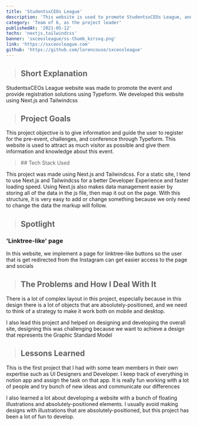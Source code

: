 ```yaml
---
title: 'StudentsxCEOs League'
description: 'This website is used to promote StudentsxCEOs League, and provide form to register.'
category: 'Team of 6, as the project leader'
publishedAt: '2021-05-12'
techs: 'nextjs,tailwindcss'
banner: 'sxceosleague/ss-thumb_kzrsxq.png'
link: 'https://sxceosleague.com'
github: 'https://github.com/lorencouse/sxceosleague'
---
```


> ## Short Explanation

StudentsxCEOs League website was made to promote the event and provide registration solutions using Typeform. We developed this website using Next.js and Tailwindcss

> ## Project Goals

This project objective is to give information and guide the user to
register for the pre-event, challenges, and conference through
Typeform. This website is used to attract as much visitor as possible
and give them information and knowledge about this event.

<blockquote className='with-icons'>
  ## Tech Stack Used
  <div className='not-prose mt-2'>
    <TechIcons techs={['nextjs', 'tailwindcss']} />
  </div>
</blockquote>

This project was made using Next.js and Tailwindcss. For a static
site, I tend to use Next.js and Tailwindcss for a better Developer
Experience and faster loading speed. Using Next.js also makes data
management easier by storing all of the data in the js file, then map
it out on the page. With this structure, it is very easy to add or
change something because we only need to change the data the markup
will follow.

<SplitImage>
  <Split>
    <CustomImg
      className='!mb-0'
      publicId='/images/sxceosleague/ss1_wgdcwp.png'
      alt='Screenshot 1'
      width={800}
      height={1271}
    />
  </Split>
  <Split>
    <CustomImg
      className='!mb-0'
      publicId='/images/sxceosleague/ss2_lrhcjn.png'
      width={800}
      height={1023}
      alt='Web Screenshot'
    />
    <CustomImg
      publicId='/images/sxceosleague/ss3_orb5oe.png'
      width={800}
      height={440}
      alt='Web Screenshot'
    />
  </Split>
</SplitImage>

> ## Spotlight

### 'Linktree-like' page

In this website, we implement a page for linktree-like buttons so the
user that is get redirected from the Instagram can get easier access
to the page and socials

<CustomImg
  mdx
  publicId='/images/sxceosleague/ss4_hqmquo'
  alt='ss4'
  width={450}
  height={792}
/>

> ## The Problems and How I Deal With It

There is a lot of complex layout in this project, especially because
in this design there is a lot of objects that are
absolutely-positioned, and we need to think of a strategy to make it
work both on mobile and desktop.

I also lead this project and helped on designing and developing the
overall site, designing this was challenging because we want to
achieve a design that represents the Graphic Standard Model

> ## Lessons Learned

This is the first project that I had with some team members in their
own expertise such as UI Designers and Developer. I keep track of
everything in notion app and assign the task on that app. It is really
fun working with a lot of people and try bunch of new ideas and
communicate our differences

I also learned a lot about developing a website with a bunch of
floating illustrations and absolutely-positioned elements. I usually
avoid making designs with illustrations that are
absolutely-positioned, but this project has been a lot of fun to
develop.
